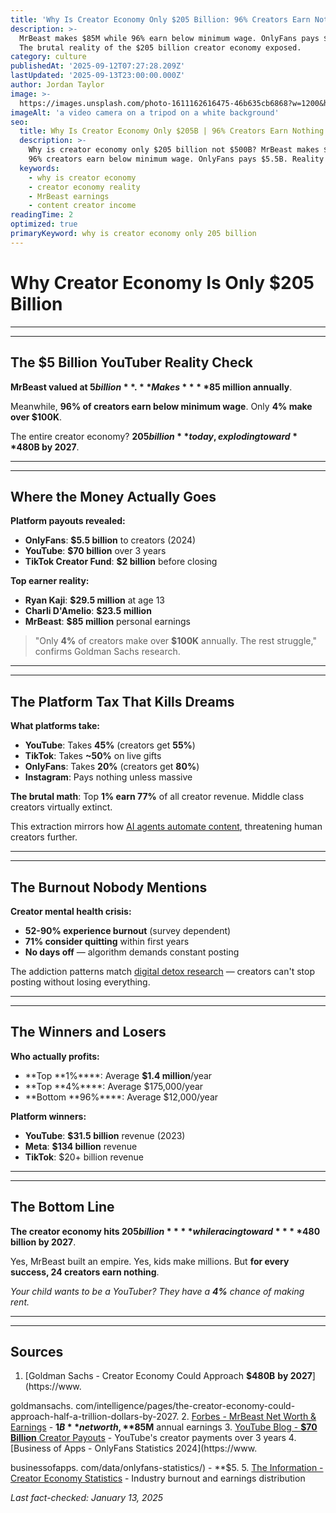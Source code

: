 ```yaml
---
title: 'Why Is Creator Economy Only $205 Billion: 96% Creators Earn Nothing'
description: >-
  MrBeast makes $85M while 96% earn below minimum wage. OnlyFans pays $5.5B. 
  The brutal reality of the $205 billion creator economy exposed.
category: culture
publishedAt: '2025-09-12T07:27:28.209Z'
lastUpdated: '2025-09-13T23:00:00.000Z'
author: Jordan Taylor
image: >-
  https://images.unsplash.com/photo-1611162616475-46b635cb6868?w=1200&h=630&fit=crop
imageAlt: 'a video camera on a tripod on a white background'
seo:
  title: Why Is Creator Economy Only $205B | 96% Creators Earn Nothing 2025
  description: >-
    Why is creator economy only $205 billion not $500B? MrBeast makes $85M but 
    96% creators earn below minimum wage. OnlyFans pays $5.5B. Reality exposed.
  keywords:
    - why is creator economy
    - creator economy reality
    - MrBeast earnings
    - content creator income
readingTime: 2
optimized: true
primaryKeyword: why is creator economy only 205 billion
---
```


# Why Creator Economy Is Only **$205 Billion**


---


---


## The **$5 Billion** YouTuber Reality Check

**MrBeast valued at **$5 billion**.** Makes ****$85 million** annually**.

Meanwhile, ****96%** of creators earn below minimum wage**.  Only ****4%** make over **$100K****.

The entire creator economy?  ****$205 billion** today, exploding toward **$480B** **by 2027****.


---


---


## Where the Money Actually Goes

**Platform payouts revealed:**
- **OnlyFans**: **$5.5 billion** to creators (2024)
- **YouTube**: **$70 billion** over 3 years
- **TikTok Creator Fund**: **$2 billion** before closing


**Top earner reality:**
- **Ryan Kaji**: **$29.5 million** at age 13
- **Charli D'Amelio**: **$23.5 million** 
- **MrBeast**: **$85 million** personal earnings


> 

> "Only **4%** of creators make over **$100K** annually. The rest struggle,"
 confirms Goldman Sachs research.


---


---


## The Platform Tax That Kills Dreams

**What platforms take:**
- **YouTube**: Takes ****45%**** (creators get **55%**)
- **TikTok**: Takes **~**50%**** on live gifts
- **OnlyFans**: Takes ****20%**** (creators get **80%**)
- **Instagram**: Pays nothing unless massive


**The brutal math**: Top ****1%** earn **77%**** of all creator revenue. Middle class creators virtually extinct.

This extraction mirrors how [AI agents automate content](/technology/ai-agents-revolution-13-billion-market-taking-over-2025), threatening human creators further.


---


---


## The Burnout Nobody Mentions

**Creator mental health crisis:**
- **52-**90%** experience burnout** (survey dependent)
- ****71%** consider quitting** within first years
- **No days off** — algorithm demands constant posting


The addiction patterns match [digital detox research](/psychology/digital-detox-improves-mental-health) — creators can't stop posting without losing everything.


---


---


## The Winners and Losers

**Who actually profits:**
- **Top **1%****: Average **$1.4 million**/year
- **Top **4%****: Average $175,000/year
- **Bottom **96%****: Average $12,000/year


**Platform winners:**
- **YouTube**: **$31.5 billion** revenue (2023)
- **Meta**: **$134 billion** revenue
- **TikTok**: $20+ billion revenue


---


---


## The Bottom Line

**The creator economy hits **$205 billion**** while racing toward ****$480 billion** **by 2027****.

Yes, MrBeast built an empire. Yes, kids make millions. But **for every success, 24 creators earn nothing**.

*Your child wants to be a YouTuber? They have a **4%** chance of making rent.*


---


---


## Sources

1.  [Goldman Sachs - Creator Economy Could Approach **$480B** **by 2027**](https://www.

goldmansachs. com/intelligence/pages/the-creator-economy-could-approach-half-a-trillion-dollars-by-2027.
2. [Forbes - MrBeast Net Worth & Earnings](https://www.forbes.com/profile/mrbeast/) - **$1B** net worth, **$85M** annual earnings
3. [YouTube Blog - **$70 Billion** Creator Payouts](https://blog.youtube/news-and-events/70-billion-youtube-shorts-creator-economy/) - YouTube's creator payments over 3 years
4.  [Business of Apps - OnlyFans Statistics 2024](https://www.

businessofapps. com/data/onlyfans-statistics/) - **$5.
5. [The Information - Creator Economy Statistics](https://www.theinformation.com/articles/creator-economy-statistics-2024) - Industry burnout and earnings distribution

*Last fact-checked: January 13, 2025*
